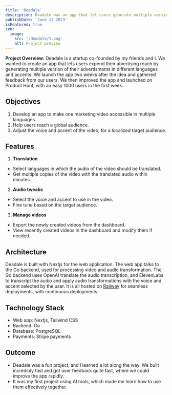 ```yaml
---
title: 'Deadale'
description: Deadale was an app that let users generate multiple version of their advertisments, by translating a video into multiple languages with different accents and voices.
publishDate: 'June 12 2023'
isFeatured: true
seo:
  image:
    src: '/deadale/1.png'
    alt: Project preview
---
```



<div class="flex justify-center mb-10">
  <Carousel
    client:load
    images={[
      { src: '/deadale/1.png', alt: 'Landing page of the NEM website' },
      { src: '/deadale/2.png', alt: 'Video upload process' },
      { src: '/deadale/3.png', alt: 'Voice and accent selection' },
      { src: '/deadale/4.png', alt: 'Results page' }
    ]}
  />
</div>

**Project Overview:**
Deadale is a startup co-founded by my friends and I. We wanted to create an app that lets users expend their atvertising reach by generating multiple version of their advertisments in different languages and accents. We launch the app two weeks after the idea and gathered feedback from our users. We then improved the app and launched on Product Hunt, with an easy 1000 users in the first week.

## Objectives

1. Develop an app to make one marketing video accessible in multiple languages.
2. Help users reach a global audience.
3. Adjust the voice and accent of the video, for a localized target audience.

## Features

1. **Translation**

- Select languages in which the audio of the video should be translated.
- Get multiple copies of the video with the translated audio within minutes.

2. **Audio tweaks**

- Select the voice and accent to use in the video.
- Fine tune based on the target audience.

3. **Manage videos**

- Export the newly created videos from the dashboard.
- View recently created videos in the dashboard and modify them if needed.

## Architecture

Deadale is built with Nextjs for the web application. The web app talks to the Go backend, used for processing video and audio transformation. The Go backend uses OpenAI translate the audio transcription, and ElevenLabs to transcript the audio and apply audio transformations with the voice and accent selected by the user. It is all hosted on [Railway](https://railway.app/) for seamless deployments, with continuous deployments.

## Technology Stack

- Web app: Nextjs, Tailwind CSS
- Backend: Go
- Database: PostgreSQL
- Payments: Stripe payments

## Outcome

- Deadale was a fun project, and I learned a lot along the way. We built incredibly fast and got user feedback quite fast, where we could improve the app rapidly.
- It was my first project using AI tools, which made me learn how to use them effectively together.

